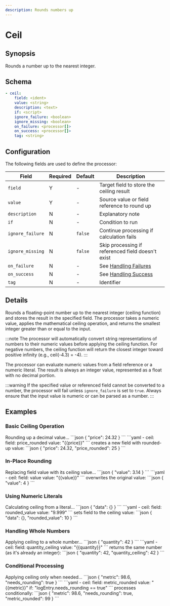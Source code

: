 ```yaml
---
description: Rounds numbers up
---
```


# Ceil

## Synopsis

Rounds a number up to the nearest integer.

## Schema

```yaml {2-3}
- ceil:
    field: <ident>
    value: <string>
    description: <text>
    if: <script>
    ignore_failure: <boolean>
    ignore_missing: <boolean>
    on_failure: <processor[]>
    on_success: <processor[]>
    tag: <string>
```

## Configuration

The following fields are used to define the processor:

|Field|Required|Default|Description|
|---|---|---|---|
|`field`|Y|-|Target field to store the ceiling result|
|`value`|Y|-|Source value or field reference to round up|
|`description`|N|-|Explanatory note|
|`if`|N|-|Condition to run|
|`ignore_failure`|N|`false`|Continue processing if calculation fails|
|`ignore_missing`|N|`false`|Skip processing if referenced field doesn't exist|
|`on_failure`|N|-|See [Handling Failures](../handling-failures.mdx)|
|`on_success`|N|-|See [Handling Success](../handling-success.mdx)|
|`tag`|N|-|Identifier|

## Details

Rounds a floating-point number up to the nearest integer (ceiling function) and stores the result in the specified field. The processor takes a numeric value, applies the mathematical ceiling operation, and returns the smallest integer greater than or equal to the input.

:::note
The processor will automatically convert string representations of numbers to their numeric values before applying the ceiling function. For negative numbers, the ceiling function will return the closest integer toward positive infinity (e.g., ceil(-4.3) = -4).
:::

The processor can evaluate numeric values from a field reference or a numeric literal. The result is always an integer value, represented as a float with no decimal portion.

:::warning
If the specified value or referenced field cannot be converted to a number, the processor will fail unless `ignore_failure` is set to `true`. Always ensure that the input value is numeric or can be parsed as a number.
:::

## Examples

### Basic Ceiling Operation

<ExampleGrid>
  <CommentCol>
    Rounding up a decimal value...
  </CommentCol>
  <CodeCol>
    ```json
    {
      "price": 24.32
    }
    ```
    ```yaml
    - ceil:
        field: price_rounded
        value: "{{price}}"
    ```
  </CodeCol>
  <CommentCol>
    creates a new field with rounded-up value:
  </CommentCol>
  <CodeCol>
    ```json
    {
      "price": 24.32,
      "price_rounded": 25
    }
    ```
  </CodeCol>
</ExampleGrid>

### In-Place Rounding

<ExampleGrid>
  <CommentCol>
    Replacing field value with its ceiling value...
  </CommentCol>
  <CodeCol>
    ```json
    {
      "value": 3.14
    }
    ```
    ```yaml
    - ceil:
      field: value
      value: "{{value}}"
    ```
  </CodeCol>
  <CommentCol>
    overwrites the original value:
  </CommentCol>
  <CodeCol>
    ```json
    {
      "value": 4
    }
    ```
  </CodeCol>
</ExampleGrid>

### Using Numeric Literals

<ExampleGrid>
  <CommentCol>
    Calculating ceiling from a literal...
  </CommentCol>
  <CodeCol>
    ```json
    {
      "data": {}
    }
    ```
    ```yaml
    - ceil:
      field: rounded_value
      value: "9.999"
    ```
  </CodeCol>
  <CommentCol>
    sets field to the ceiling value:
  </CommentCol>
  <CodeCol>
    ```json
    {
      "data": {},
      "rounded_value": 10
    }
    ```
  </CodeCol>
</ExampleGrid>

### Handling Whole Numbers

<ExampleGrid>
  <CommentCol>
    Applying ceiling to a whole number...
  </CommentCol>
  <CodeCol>
    ```json
    {
      "quantity": 42
    }
    ```
    ```yaml
    - ceil:
      field: quantity_ceiling
      value: "{{quantity}}"
    ```
  </CodeCol>
  <CommentCol>
    returns the same number (as it's already an integer):
  </CommentCol>
  <CodeCol>
    ```json
    {
      "quantity": 42,
      "quantity_ceiling": 42
    }
    ```
  </CodeCol>
</ExampleGrid>

### Conditional Processing

<ExampleGrid>
  <CommentCol>
    Applying ceiling only when needed...
  </CommentCol>
  <CodeCol>
    ```json
    {
      "metric": 98.6,
      "needs_rounding": true
    }
    ```
    ```yaml
    - ceil:
      field: metric_rounded
      value: "{{metric}}"
      if: "logEntry.needs_rounding == true"
    ```
  </CodeCol>
  <CommentCol>
    processes conditionally:
  </CommentCol>
  <CodeCol>
    ```json
    {
      "metric": 98.6,
      "needs_rounding": true,
      "metric_rounded": 99
    }
    ```
  </CodeCol>
</ExampleGrid>
